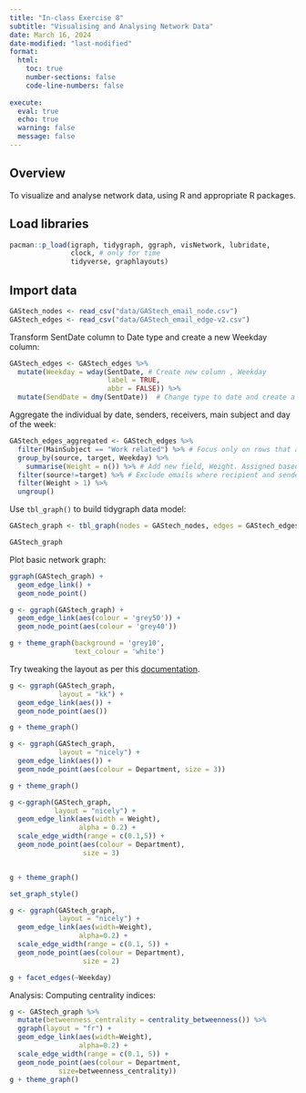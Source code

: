 ```yaml
---
title: "In-class Exercise 8"
subtitle: "Visualising and Analysing Network Data"
date: March 16, 2024
date-modified: "last-modified"
format:
  html:
    toc: true
    number-sections: false
    code-line-numbers: false
    
execute: 
  eval: true
  echo: true
  warning: false
  message: false
---
```


## Overview

To visualize and analyse network data, using R and appropriate R packages.

## Load libraries

```r
pacman::p_load(igraph, tidygraph, ggraph, visNetwork, lubridate, 
               clock, # only for time
               tidyverse, graphlayouts)
```

## Import data

```r
GAStech_nodes <- read_csv("data/GAStech_email_node.csv")
GAStech_edges <- read_csv("data/GAStech_email_edge-v2.csv")
```

Transform SentDate column to Date type and create a new Weekday column:

```r
GAStech_edges <- GAStech_edges %>%
  mutate(Weekday = wday(SentDate, # Create new column , Weekday
                        label = TRUE,
                        abbr = FALSE)) %>%
  mutate(SendDate = dmy(SentDate))  # Change type to date and create a new column, Senddate
```

Aggregate the individual by date, senders, receivers, main subject and day of the week:

```r
GAStech_edges_aggregated <- GAStech_edges %>%
  filter(MainSubject == "Work related") %>% # Focus only on rows that are 'Work related'
  group_by(source, target, Weekday) %>%
    summarise(Weight = n()) %>% # Add new field, Weight. Assigned based on summarise function..?
  filter(source!=target) %>% # Exclude emails where recipient and sender are the same. 
  filter(Weight > 1) %>% 
  ungroup()
```

Use `tbl_graph()` to build tidygraph data model:

```r
GAStech_graph <- tbl_graph(nodes = GAStech_nodes, edges = GAStech_edges_aggregated, directed = TRUE)
```

```r
GAStech_graph
```

Plot basic network graph:

```r
ggraph(GAStech_graph) +
  geom_edge_link() +
  geom_node_point()
```

```r
g <- ggraph(GAStech_graph) + 
  geom_edge_link(aes(colour = 'grey50')) +
  geom_node_point(aes(colour = 'grey40'))

g + theme_graph(background = 'grey10',
                text_colour = 'white')
```

Try tweaking the layout as per this [documentation](https://r.igraph.org/reference/layout_.html).

```r
g <- ggraph(GAStech_graph,
            layout = "kk") + 
  geom_edge_link(aes()) +
  geom_node_point(aes())

g + theme_graph()
```

```r
g <- ggraph(GAStech_graph,
            layout = "nicely") + 
  geom_edge_link(aes()) +
  geom_node_point(aes(colour = Department, size = 3))

g + theme_graph()
```

```r
g <-ggraph(GAStech_graph,
           layout = "nicely") +
  geom_edge_link(aes(width = Weight),
                 alpha = 0.2) +
  scale_edge_width(range = c(0.1,5)) +
  geom_node_point(aes(colour = Department),
                  size = 3)


g + theme_graph()
```

```r
set_graph_style()

g <- ggraph(GAStech_graph, 
            layout = "nicely") + 
  geom_edge_link(aes(width=Weight), 
                 alpha=0.2) +
  scale_edge_width(range = c(0.1, 5)) +
  geom_node_point(aes(colour = Department), 
                  size = 2)

g + facet_edges(~Weekday)
```

Analysis: Computing centrality indices:

```r
g <- GAStech_graph %>%
  mutate(betweenness_centrality = centrality_betweenness()) %>%
  ggraph(layout = "fr") + 
  geom_edge_link(aes(width=Weight), 
                 alpha=0.2) +
  scale_edge_width(range = c(0.1, 5)) +
  geom_node_point(aes(colour = Department,
            size=betweenness_centrality))
g + theme_graph()
```
